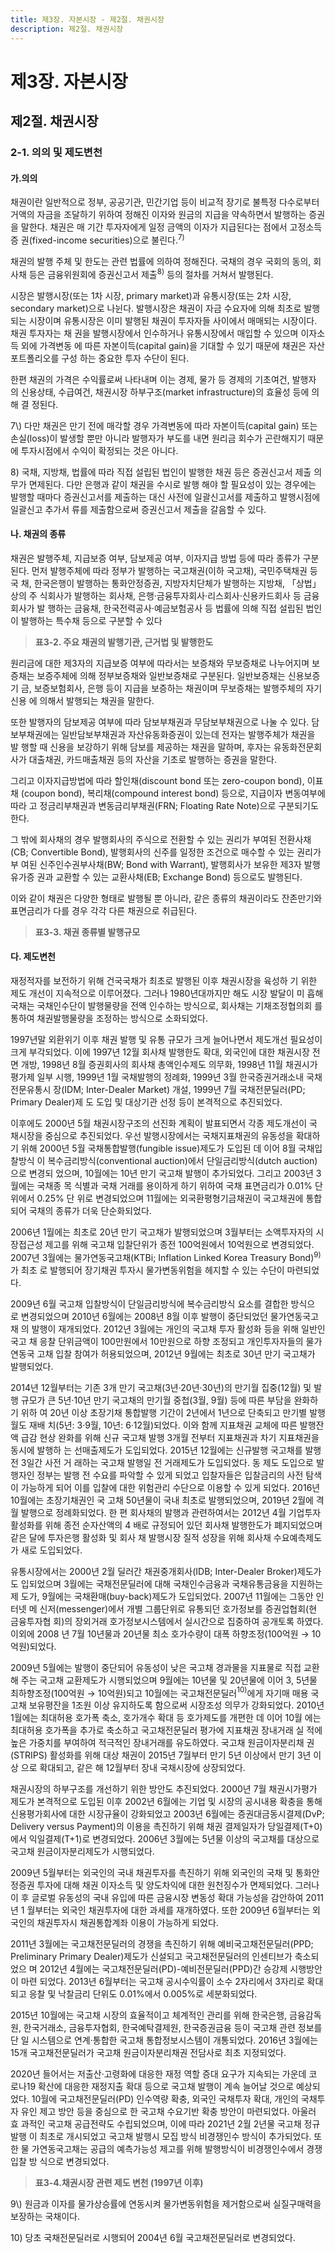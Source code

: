 ```yaml
---
title: 제3장. 자본시장 - 제2절. 채권시장 
description: 제2절. 채권시장
---
```


# 제3장. 자본시장

## 제2절. 채권시장

### 2-1. 의의 및 제도변천

#### 가.의의

채권이란 일반적으로 정부, 공공기관, 민간기업 등이 비교적 장기로 불특정 다수로부터
거액의 자금을 조달하기 위하여 정해진 이자와 원금의 지급을 약속하면서 발행하는 증권
을 말한다. 채권은 매 기간 투자자에게 일정 금액의 이자가 지급된다는 점에서 고정소득증
권(fixed-income securities)으로 불린다.$^{7)}$

채권의 발행 주체 및 한도는 관련 법률에 의하여 정해진다. 국채의 경우 국회의 동의, 회
사채 등은 금융위원회에 증권신고서 제출$^{8)}$ 등의 절차를 거쳐서 발행된다.

시장은 발행시장(또는 1차 시장, primary market)과 유통시장(또는 2차 시장, secondary
market)으로 나뉜다. 발행시장은 채권이 자금 수요자에 의해 최초로 발행되는 시장이며
유통시장은 이미 발행된 채권이 투자자들 사이에서 매매되는 시장이다. 채권 투자자는 채
권을 발행시장에서 인수하거나 유통시장에서 매입할 수 있으며 이자소득 외에 가격변동
에 따른 자본이득(capital gain)을 기대할 수 있기 때문에 채권은 자산 포트폴리오를 구성
하는 중요한 투자 수단이 된다.

한편 채권의 가격은 수익률로써 나타내며 이는 경제, 물가 등 경제의 기초여건, 발행자
의 신용상태, 수급여건, 채권시장 하부구조(market infrastructure)의 효율성 등에 의해 결
정된다.

<GComment>
7\) 다만 채권은 만기 전에 매각할 경우 가격변동에 따라 자본이득(capital gain) 또는 손실(loss)이 발생할 뿐만 아니라 발행자가 부도를 내면
원리금 회수가 곤란해지기 때문에 투자시점에서 수익이 확정되는 것은 아니다.

8\) 국채, 지방채, 법률에 따라 직접 설립된 법인이 발행한 채권 등은 증권신고서 제출 의무가 면제된다. 다만 은행과 같이 채권을 수시로 발행
해야 할 필요성이 있는 경우에는 발행할 때마다 증권신고서를 제출하는 대신 사전에 일괄신고서를 제출하고 발행시점에 일괄신고 추가서
류를 제출함으로써 증권신고서 제출을 갈음할 수 있다.
</GComment>

#### 나. 채권의 종류

채권은 발행주체, 지급보증 여부, 담보제공 여부, 이자지급 방법 등에 따라 종류가 구분
된다. 먼저 발행주체에 따라 정부가 발행하는 국고채권(이하 국고채), 국민주택채권 등 국
채, 한국은행이 발행하는 통화안정증권, 지방자치단체가 발행하는 지방채, 「상법」상의 주
식회사가 발행하는 회사채, 은행·금융투자회사·리스회사·신용카드회사 등 금융회사가 발
행하는 금융채, 한국전력공사·예금보험공사 등 법률에 의해 직접 설립된 법인이 발행하는
특수채 등으로 구분할 수 있다

> __표3-2. 주요 채권의 발행기관, 근거법 및 발행한도__

<GCenterImg src ="/fm/t3-2.png" caption="표3-2. 주요 채권의 발행기관, 근거법 및 발행한도"/>

원리금에 대한 제3자의 지급보증 여부에 따라서는 보증채와 무보증채로 나누어지며 보
증채는 보증주체에 의해 정부보증채와 일반보증채로 구분된다. 일반보증채는 신용보증기
금, 보증보험회사, 은행 등이 지급을 보증하는 채권이며 무보증채는 발행주체의 자기 신용
에 의해서 발행되는 채권을 말한다.

또한 발행자의 담보제공 여부에 따라 담보부채권과 무담보부채권으로 나눌 수 있다. 담
보부채권에는 일반담보부채권과 자산유동화증권이 있는데 전자는 발행주체가 채권을 발
행할 때 신용을 보강하기 위해 담보를 제공하는 채권을 말하며, 후자는 유동화전문회사가
대출채권, 카드매출채권 등의 자산을 기초로 발행하는 증권을 말한다.

그리고 이자지급방법에 따라 할인채(discount bond 또는 zero-coupon bond), 이표채
(coupon bond), 복리채(compound interest bond) 등으로, 지급이자 변동여부에 따라 고
정금리부채권과 변동금리부채권(FRN; Floating Rate Note)으로 구분되기도 한다.

그 밖에 회사채의 경우 발행회사의 주식으로 전환할 수 있는 권리가 부여된 전환사채
(CB; Convertible Bond), 발행회사의 신주를 일정한 조건으로 매수할 수 있는 권리가 부
여된 신주인수권부사채(BW; Bond with Warrant), 발행회사가 보유한 제3자 발행 유가증
권과 교환할 수 있는 교환사채(EB; Exchange Bond) 등으로도 발행된다.

이와 같이 채권은 다양한 형태로 발행될 뿐 아니라, 같은 종류의 채권이라도 잔존만기와
표면금리가 다를 경우 각각 다른 채권으로 취급된다.

> __표3-3. 채권 종류별 발행규모__

<GCenterImg src ="/fm/t3-3.png" caption="표3-3. 채권 종류별 발행규모"/>

#### 다. 제도변천

재정적자를 보전하기 위해 건국국채가 최초로 발행된 이후 채권시장을 육성하
기 위한 제도 개선이 지속적으로 이루어졌다. 그러나 1980년대까지만 해도 시장 발달이 미
흡해 국채는 국채인수단이 발행물량을 전액 인수하는 방식으로, 회사채는 기채조정협의회
를 통하여 채권발행물량을 조정하는 방식으로 소화되었다.

1997년말 외환위기 이후 채권 발행 및 유통 규모가 크게 늘어나면서 제도개선 필요성이
크게 부각되었다. 이에 1997년 12월 회사채 발행한도 확대, 외국인에 대한 채권시장 전면
개방, 1998년 8월 증권회사의 회사채 총액인수제도 의무화, 1998년 11월 채권시가평가제
일부 시행, 1999년 1월 국채발행의 정례화, 1999년 3월 한국증권거래소내 국채전문유통시
장(IDM; Inter-Dealer Market) 개설, 1999년 7월 국채전문딜러(PD; Primary Dealer)제
도 도입 및 대상기관 선정 등이 본격적으로 추진되었다.

이후에도 2000년 5월 채권시장구조의 선진화 계획이 발표되면서 각종 제도개선이 국
채시장을 중심으로 추진되었다. 우선 발행시장에서는 국채지표채권의 유동성을 확대하기
위해 2000년 5월 국채통합발행(fungible issue)제도가 도입된 데 이어 8월 국채입찰방식
이 복수금리방식(conventional auction)에서 단일금리방식(dutch auction)으로 변경되
었으며, 10월에는 10년 만기 국고채 발행이 추가되었다. 그리고 2003년 3월에는 국채종
목 식별과 국채 거래를 용이하게 하기 위하여 국채 표면금리가 0.01% 단위에서 0.25% 단
위로 변경되었으며 11월에는 외국환평형기금채권이 국고채권에 통합되어 국채의 종류가
더욱 단순화되었다.

2006년 1월에는 최초로 20년 만기 국고채가 발행되었으며 3월부터는 소액투자자의
시장접근성 제고를 위해 국고채 입찰단위가 종전 100억원에서 10억원으로 변경되었다.
2007년 3월에는 물가연동국고채(KTBi; Inflation Linked Korea Treasury Bond)$^{9)}$가 최초
로 발행되어 장기채권 투자시 물가변동위험을 헤지할 수 있는 수단이 마련되었다.

2009년 6월 국고채 입찰방식이 단일금리방식에 복수금리방식 요소를 결합한 방식으
로 변경되었으며 2010년 6월에는 2008년 8월 이후 발행이 중단되었던 물가연동국고채
의 발행이 재개되었다. 2012년 3월에는 개인의 국고채 투자 활성화 등을 위해 일반인 국고
채 응찰 단위금액이 100만원에서 10만원으로 하향 조정되고 개인투자자들의 물가연동국
고채 입찰 참여가 허용되었으며, 2012년 9월에는 최초로 30년 만기 국고채가 발행되었다.

2014년 12월부터는 기존 3개 만기 국고채(3년·20년·30년)의 만기월 집중(12월) 및 발행
규모가 큰 5년·10년 만기 국고채의 만기월 중첩(3월, 9월) 등에 따른 부담을 완화하기 위하
여 20년 이상 초장기채 통합발행 기간이 2년에서 1년으로 단축되고 만기별 발행월도 재배
치(5년: 3·9월, 10년: 6·12월)되었다. 이와 함께 지표채권 교체에 따른 발행잔액 급감 현상
완화를 위해 신규 국고채 발행 3개월 전부터 지표채권과 차기 지표채권을 동시에 발행하
는 선매출제도가 도입되었다. 2015년 12월에는 신규발행 국고채를 발행전 3일간 사전 거
래하는 국고채 발행일 전 거래제도가 도입되었다. 동 제도 도입으로 발행자인 정부는 발행
전 수요를 파악할 수 있게 되었고 입찰자들은 입찰금리의 사전 탐색이 가능하게 되어 이를
입찰에 대한 위험관리 수단으로 이용할 수 있게 되었다. 2016년 10월에는 초장기채권인 국
고채 50년물이 국내 최초로 발행되었으며, 2019년 2월에 격월 발행으로 정례화되었다. 한
편 회사채의 발행과 관련하여서는 2012년 4월 기업투자 활성화를 위해 종전 순자산액의 4
배로 규정되어 있던 회사채 발행한도가 폐지되었으며 같은 달에 투자은행 활성화 및 회사
채 발행시장 질적 성장을 위해 회사채 수요예측제도가 새로 도입되었다.

유통시장에서는 2000년 2월 딜러간 채권중개회사(IDB; Inter-Dealer Broker)제도가 도
입되었으며 3월에는 국채전문딜러에 대해 국채인수금융과 국채유통금융을 지원하는 제
도가, 9월에는 국채환매(buy-back)제도가 도입되었다. 2007년 11월에는 그동안 인터넷 메
신저(messenger)에서 개별 그룹단위로 유통되던 호가정보를 증권업협회(현 금융투자협
회)의 장외거래 호가정보시스템에서 실시간으로 집중하여 공개토록 하였다. 이외에 2008
년 7월 10년물과 20년물 최소 호가수량이 대폭 하향조정(100억원 → 10억원)되었다.

2009년 5월에는 발행이 중단되어 유동성이 낮은 국고채 경과물을 지표물로 직접 교환
해 주는 국고채 교환제도가 시행되었으며 9월에는 10년물 및 20년물에 이어 3, 5년물 최하향조정(100억원 → 10억원)되고 10월에는 국고채전문딜러$^{10)}$에게 자기매
매용 국고채 보유평잔을 1조원 이상 유지하도록 함으로써 시장조성 의무가 강화되었다.
2010년 1월에는 최대허용 호가폭 축소, 호가개수 확대 등 호가제도를 개편한 데 이어 10월
에는 최대허용 호가폭을 추가로 축소하고 국고채전문딜러 평가에 지표채권 장내거래 실
적에 높은 가중치를 부여하여 적극적인 장내거래를 유도하였다. 국고채 원금이자분리채
권(STRIPS) 활성화를 위해 대상 채권이 2015년 7월부터 만기 5년 이상에서 만기 3년 이상
으로 확대되고, 같은 해 12월부터 장내 국채시장에 상장되었다.

채권시장의 하부구조를 개선하기 위한 방안도 추진되었다. 2000년 7월 채권시가평가
제도가 본격적으로 도입된 이후 2002년 6월에는 기업 및 시장의 공시내용 확충을 통해
신용평가회사에 대한 시장규율이 강화되었고 2003년 6월에는 증권대금동시결제(DvP;
Delivery versus Payment)의 이용을 촉진하기 위해 채권 결제일자가 당일결제(T+0)에서
익일결제(T+1)로 변경되었다. 2006년 3월에는 5년물 이상의 국고채를 대상으로 국고채
원금이자분리제도가 시행되었다.

2009년 5월부터는 외국인의 국내 채권투자를 촉진하기 위해 외국인의 국채 및 통화안
정증권 투자에 대해 채권 이자소득 및 양도차익에 대한 원천징수가 면제되었다. 그러나 이
후 글로벌 유동성의 국내 유입에 따른 금융시장 변동성 확대 가능성을 감안하여 2011년 1
월부터는 외국인 채권투자에 대한 과세를 재개하였다. 또한 2009년 6월부터는 외국인의
채권투자시 채권통합계좌 이용이 가능하게 되었다.

2011년 3월에는 국고채전문딜러의 경쟁을 촉진하기 위해 예비국고채전문딜러(PPD;
Preliminary Primary Dealer)제도가 신설되고 국고채전문딜러의 인센티브가 축소되었으
며 2012년 4월에는 국고채전문딜러(PD)-예비전문딜러(PPD)간 승강제 시행방안이 마련
되었다. 2013년 6월부터는 국고채 공시수익률이 소수 2자리에서 3자리로 확대되고 응찰
및 낙찰금리 단위도 0.01%에서 0.005%로 세분화되었다.

2015년 10월에는 국고채 시장의 효율적이고 체계적인 관리를 위해 한국은행, 금융감독원, 한국거래소, 금융투자협회, 한국예탁결제원, 한국증권금융 등이 국고채 관련 정보를 단
일 시스템으로 연계·통합한 국고채 통합정보시스템이 개통되었다. 2016년 3월에는 15개
국고채전문딜러가 국고채 원금이자분리채권 전담사로 최초 지정되었다.

2020년 들어서는 저출산·고령화에 대응한 재정 역할 증대 요구가 지속되는 가운데 코
로나19 확산에 대응한 재정지출 확대 등으로 국고채 발행이 계속 늘어날 것으로 예상되
었다. 10월에 국고채전문딜러(PD) 인수역량 확충, 외국인 국채투자 확대, 개인의 국채투
자 유인 제고 방안 등을 중심으로 한 국고채 수요기반 확충 방안이 마련되었다. 아울러 효
과적인 국고채 공급전략도 수립되었으며, 이에 따라 2021년 2월 2년물 국고채 정규 발행
이 최초로 개시되었고 국고채 발행시 모집 방식 비경쟁인수 방식이 추가되었다. 또한 물
가연동국고채는 공급의 예측가능성 제고를 위해 발행방식이 비경쟁인수에서 경쟁입찰 방
식으로 변경되었다.

> __표3-4.채권시장 관련 제도 변천 (1997년 이후)__

<GCenterImg src ="/fm/t3-4.png" />
<GCenterImg src ="/fm/t3-4(2).png" />
<GCenterImg src ="/fm/t3-4(3).png" />
<GCenterImg src ="/fm/t3-4(4).png" />
<GCenterImg src ="/fm/t3-4(5).png" />
<GCenterImg src ="/fm/t3-4(6).png" caption="표3-4.채권시장 관련 제도 변천 (1997년 이후)"/>

<GComment>
9\) 원금과 이자를 물가상승률에 연동시켜 물가변동위험을 제거함으로써 실질구매력을 보장하는 국채이다.

10\) 당초 국채전문딜러로 시행되어 2004년 6월 국고채전문딜러로 변경되었다.
</GComment>